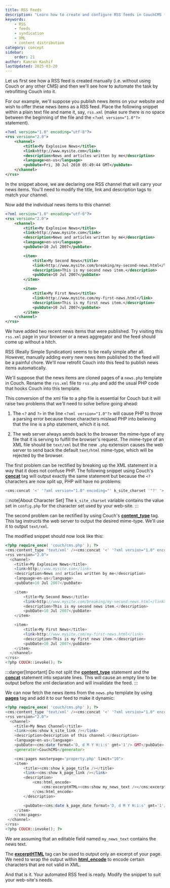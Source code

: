 ```yaml
---
title: RSS Feeds
description: "Learn how to create and configure RSS feeds in CouchCMS for content syndication"
keywords:
    - RSS
    - feeds
    - syndication
    - XML
    - content distribution
category: concept
sidebar:
    order: 21
author: Kamran Kashif
lastUpdated: 2025-03-20
---
```



Let us first see how a RSS feed is created manually (i.e. without using Couch or any other CMS) and then we'll see how to automate the task by retrofitting Couch into it.

For our example, we'll suppose you publish news items on your website and wish to offer these news items as a RSS feed.
Place the following snippet within a plain text file and name it, say, `rss.xml` (make sure there is no space between the beginning of the file and the `<?xml version="1.0"?>` statement).

```xml title="Basic RSS Feed"
<?xml version="1.0" encoding="utf-8"?>
<rss version="2.0">
    <channel>
        <title>My Explosive News</title>
        <link>http://www.mysite.com</link>
        <description>News and articles written by me</description>
        <language>en-us</language>
        <pubDate>Fri, 30 Jul 2010 05:49:44 GMT</pubDate>
    </channel>
</rss>
```

In the snippet above, we are declaring one RSS channel that will carry your news items. You'll need to modify the title, link and description tags to match your channel.

Now add the individual news items to this channel:

```xml title="RSS Feed with Items"
<?xml version="1.0" encoding="utf-8"?>
<rss version="2.0">
    <channel>
        <title>My Explosive News</title>
        <link>http://www.mysite.com</link>
        <description>News and articles written by me</description>
        <language>en-us</language>
        <pubDate>10 Jul 2007</pubDate>

        <item>
            <title>My Second News</title>
            <link>http://www.mysite.com/breaking/my-second-news.html</link>
            <description>This is my second news item.</description>
            <pubDate>10 Jul 2007</pubDate>
        </item>

        <item>
            <title>My First News</title>
            <link>http://www.mysite.com/my-first-news.html</link>
            <description>This is my first news item.</description>
            <pubDate>10 Jul 2007</pubDate>
        </item>
    </channel>
</rss>
```

We have added two recent news items that were published. Try visiting this `rss.xml` page in your browser or a news aggregator and the feed should come up without a hitch.

RSS (Really Simple Syndication) seems to be really simple after all. However, manually adding every new news item published to the feed will be a painful chore. We'll now retrofit Couch into this feed to publish news items automatically.

We'll suppose that the news items are cloned pages of a `news.php` template in Couch. Rename the `rss.xml` file to `rss.php` and add the usual PHP code that hooks Couch into this template.

This conversion of the xml file to a php file is essential for Couch but it will raise two problems that we'll need to solve before going ahead:

<Steps>

1. The `<?` and `?>` in the line `<?xml version="1.0"?>` will cause PHP to throw a parsing error because those characters mislead PHP into believing that the line is a php statement, which it is not.

2. The web server always sends back to the browser the mime-type of any file that it is serving to fulfill the browser's request. The mime-type of an XML file should be `text/xml` but the new `.php` extension causes the web server to send back the default `text/html` mime-type, which will be rejected by the browser.

</Steps>

The first problem can be rectified by breaking up the XML statement in a way that it does not confuse PHP.
The following snippet using Couch's [**concat**](../../tags-reference/concat/) tag will output exactly the same statement but because the `<?` characters are now split up, PHP will have no problems:

```php title="XML Declaration with Concat"
<cms:concat '<' '?xml version="1.0" encoding="' k_site_charset '"?' '>' />
```

:::note[About Character Set]
The `k_site_charset` variable contains the value set in `config.php` for the character set used by your web-site.
:::

The second problem can be rectified by using Couch's [**content_type**](../../tags-reference/content_type/) tag. This tag instructs the web server to output the desired mime-type. We'll use it to output `text/xml`.

The modified snippet should now look like this:

```php title="Complete RSS Feed Template"
<?php require_once( 'couch/cms.php' ); ?>
<cms:content_type 'text/xml' /><cms:concat '<' '?xml version="1.0" encoding="' k_site_charset '"?' '>' />
<rss version="2.0">
  <channel>
    <title>My Explosive News</title>
    <link>http://www.mysite.com</link>
    <description>News and articles written by me</description>
    <language>en-us</language>
    <pubDate>10 Jul 2007</pubDate>

    <item>
        <title>My Second News</title>
        <link>http://www.mysite.com/breaking/my-second-news.html</link>
        <description>This is my second news item.</description>
        <pubDate>10 Jul 2007</pubDate>
    </item>

    <item>
        <title>My First News</title>
        <link>http://www.mysite.com/my-first-news.html</link>
        <description>This is my first news item.</description>
        <pubDate>10 Jul 2007</pubDate>
    </item>
  </channel>
</rss>
<?php COUCH::invoke(); ?>
```

:::danger[Important]
Do not split the [**content_type**](../../tags-reference/content_type/) statement and the [**concat**](../../tags-reference/concat/) statement into separate lines. This will cause an empty line to be output before the xml declaration and will invalidate the feed.
:::

We can now fetch the news items from the `news.php` template by using [**pages**](../../tags-reference/pages/) tag and add it to our feed to make it dynamic:

```php title="Dynamic RSS Feed"
<?php require_once( 'couch/cms.php' ); ?>
<cms:content_type 'text/xml' /><cms:concat '<' '?xml version="1.0" encoding="' k_site_charset '"?' '>' />
<rss version="2.0">
  <channel>
    <title>My News Channel</title>
    <link><cms:show k_site_link /></link>
    <description>Description of this channel.</description>
    <language>en-us</language>
    <pubDate><cms:date format='D, d M Y H:i:s' gmt='1'/> GMT</pubDate>
    <generator>CouchCMS</generator>

    <cms:pages masterpage='property.php' limit="10">
    <item>
        <title><cms:show k_page_title /></title>
        <link><cms:show k_page_link /></link>
        <description>
            <cms:html_encode>
                <cms:excerptHTML><cms:show my_news_text /></cms:excerptHTML>
            </cms:html_encode>
        </description>

        <pubDate><cms:date k_page_date format='D, d M Y H:i:s' gmt='1'/> GMT</pubDate>
    </item>
    </cms:pages>
 </channel>
</rss>
<?php COUCH::invoke(); ?>
```

We are assuming that an editable field named `my_news_text` contains the news text.

The [**excerptHTML**](../../tags-reference/excerpthtml/) tag can be used to output only an excerpt of your page.
We need to wrap the output within [**html_encode**](../../tags-reference/html_encode/) to encode certain characters that are not valid in XML.

And that is it. Your automated RSS feed is ready. Modify the snippet to suit your web-site's needs.
